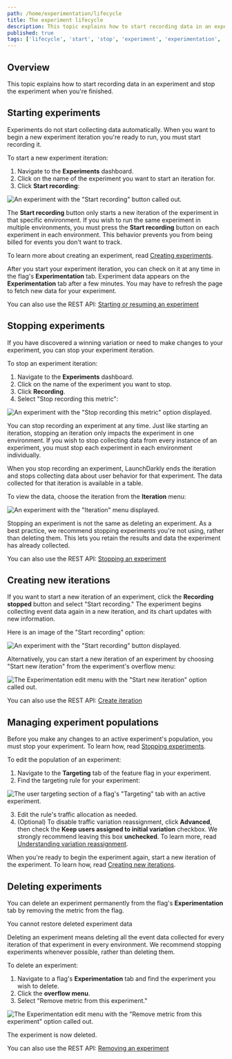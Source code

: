 ```yaml
---
path: /home/experimentation/lifecycle
title: The experiment lifecycle
description: This topic explains how to start recording data in an experiment and stop the experiment when you're finished.
published: true
tags: ['lifecycle', 'start', 'stop', 'experiment', 'experimentation', 'enterprise']
---
```


## Overview

This topic explains how to start recording data in an experiment and stop the experiment when you're finished.

## Starting experiments

Experiments do not start collecting data automatically. When you want to begin a new experiment iteration you're ready to run, you must start recording it.

To start a new experiment iteration:

1. Navigate to the **Experiments** dashboard.
2. Click on the name of the experiment you want to start an iteration for.
3. Click **Start recording**:

![An experiment with the "Start recording" button called out.](experiment-start-recording-callout.png)

The **Start recording** button only starts a new iteration of the experiment in that specific environment. If you wish to run the same experiment in multiple environments, you must press the **Start recording** button on each experiment in each environment. This behavior prevents you from being billed for events you don't want to track.

To learn more about creating an experiment, read [Creating experiments](/home/experimentation/create).

After you start your experiment iteration, you can check on it at any time in the flag's **Experimentation** tab. Experiment data appears on the **Experimentation** tab after a few minutes. You may have to refresh the page to fetch new data for your experiment.

<LearnMore>

You can also use the REST API: [Starting or resuming an experiment](https://apidocs.launchdarkly.com/tag/Experiments-(beta)#section/Starting-or-resuming-an-experiment)

</LearnMore>

## Stopping experiments

If you have discovered a winning variation or need to make changes to your experiment, you can stop your experiment iteration.

To stop an experiment iteration:

1. Navigate to the **Experiments** dashboard.
2. Click on the name of the experiment you want to stop.
3. Click **Recording**.
3. Select "Stop recording this metric":

![An experiment with the "Stop recording this metric" option displayed.](experiment-stop.png)

You can stop recording an experiment at any time. Just like starting an iteration, stopping an iteration only impacts the experiment in one environment. If you wish to stop collecting data from every instance of an experiment, you must stop each experiment in each environment individually.

When you stop recording an experiment, LaunchDarkly ends the iteration and stops collecting data about user behavior for that experiment. The data collected for that iteration is available in a table.

To view the data, choose the iteration from the **Iteration** menu:

![An experiment with the "Iteration" menu displayed.](experiment-iteration.png)

Stopping an experiment is not the same as deleting an experiment. As a best practice, we recommend stopping experiments you're not using, rather than deleting them. This lets you retain the results and data the experiment has already collected.

<LearnMore>

You can also use the REST API: [Stopping an experiment](https://apidocs.launchdarkly.com/tag/Experiments-(beta)#section/Stopping-an-experiment)

</LearnMore>

## Creating new iterations

If you want to start a new iteration of an experiment, click the **Recording stopped** button and select "Start recording." The experiment begins collecting event data again in a new iteration, and its chart updates with new information.

Here is an image of the "Start recording" option:

![An experiment with the "Start recording" button displayed.](experiment-start.png)

Alternatively, you can start a new iteration of an experiment by choosing "Start new iteration" from the experiment's overflow menu:

![The Experimentation edit menu with the "Start new iteration" option called out.](experiment-menu-start-new-callout.png)

<LearnMore>

You can also use the REST API: [Create iteration](https://apidocs.launchdarkly.com/tag/Experiments-(beta)#operation/createIteration)

</LearnMore>

## Managing experiment populations

Before you make any changes to an active experiment's population, you must stop your experiment. To learn how, read [Stopping experiments](#stopping-experiments).

To edit the population of an experiment:

1. Navigate to the **Targeting** tab of the feature flag in your experiment.
2. Find the targeting rule for your experiment:

![The user targeting section of a flag's "Targeting" tab with an active experiment.](experiment-targeting-edit-population.png)

3. Edit the rule's traffic allocation as needed.
4. (Optional) To disable traffic variation reassignment, click **Advanced**, then check the **Keep users assigned to initial variation** checkbox. We strongly recommend leaving this box **unchecked**. To learn more, read [Understanding variation reassignment](/home/experimentation/allocation#understanding-variation-reassignment).

When you're ready to begin the experiment again, start a new iteration of the experiment. To learn how, read [Creating new iterations](#creating-new-iterations).

## Deleting experiments

You can delete an experiment permanently from the flag's **Experimentation** tab by removing the metric from the flag.

<Callout intent="warning">
<CalloutTitle>You cannot restore deleted experiment data</CalloutTitle>
<CalloutDescription>

Deleting an experiment means deleting all the event data collected for every iteration of that experiment in every environment. We recommend stopping experiments whenever possible, rather than deleting them.

</CalloutDescription>
</Callout>

To delete an experiment:

1. Navigate to a flag's **Experimentation** tab and find the experiment you wish to delete.
2. Click the **overflow menu**.
3. Select "Remove metric from this experiment."

![The Experimentation edit menu with the "Remove metric from this experiment" option called out.](experiment-menu-remove-metric-callout.png)

The experiment is now deleted.

<LearnMore>

You can also use the REST API: [Removing an experiment](https://apidocs.launchdarkly.com/tag/Experiments-(beta)#section/Removing-an-experiment)

</LearnMore>
